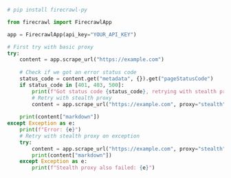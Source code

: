 ```python Python
# pip install firecrawl-py

from firecrawl import FirecrawlApp

app = FirecrawlApp(api_key="YOUR_API_KEY")

# First try with basic proxy
try:
    content = app.scrape_url("https://example.com")
    
    # Check if we got an error status code
    status_code = content.get("metadata", {}).get("pageStatusCode")
    if status_code in [401, 403, 500]:
        print(f"Got status code {status_code}, retrying with stealth proxy")
        # Retry with stealth proxy
        content = app.scrape_url("https://example.com", proxy="stealth")
    
    print(content["markdown"])
except Exception as e:
    print(f"Error: {e}")
    # Retry with stealth proxy on exception
    try:
        content = app.scrape_url("https://example.com", proxy="stealth")
        print(content["markdown"])
    except Exception as e:
        print(f"Stealth proxy also failed: {e}")
```
